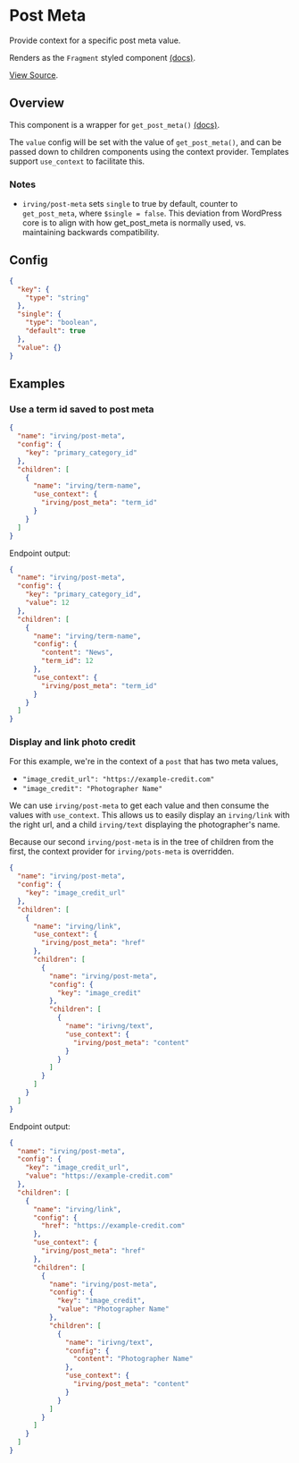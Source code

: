 <Meta title="WordPress Components/Post Meta" />

# Post Meta
Provide context for a specific post meta value.

Renders as the `Fragment` styled component [(docs)](?path=/docs/styled-components-fragment--basic-eample).

[View Source](https://github.com/alleyinteractive/wp-irving/tree/master/inc/components/components/post-meta).

## Overview
This component is a wrapper for `get_post_meta()` [(docs)](https://developer.wordpress.org/reference/functions/get_post_meta/).

The `value` config will be set with the value of `get_post_meta()`, and can be passed down to children components using the context provider. Templates support `use_context` to facilitate this.

### Notes
* `irving/post-meta` sets `single` to true by default, counter to `get_post_meta`, where `$single = false`. This deviation from WordPress core is to align with how get_post_meta is normally used, vs. maintaining backwards compatibility.

## Config
```json
{
  "key": {
    "type": "string"
  },
  "single": {
    "type": "boolean",
    "default": true
  },
  "value": {}
}
```

## Examples

### Use a term id saved to post meta
```json
{
  "name": "irving/post-meta",
  "config": {
    "key": "primary_category_id"
  },
  "children": [
    {
      "name": "irving/term-name",
      "use_context": {
        "irving/post_meta": "term_id"
      }
    }
  ]
}
```

Endpoint output:
```json
{
  "name": "irving/post-meta",
  "config": {
    "key": "primary_category_id",
    "value": 12
  },
  "children": [
    {
      "name": "irving/term-name",
      "config": {
        "content": "News",
        "term_id": 12
      },
      "use_context": {
        "irving/post_meta": "term_id"
      }
    }
  ]
}
```

### Display and link photo credit
For this example, we're in the context of a `post` that has two meta values,
* `"image_credit_url": "https://example-credit.com"`
* `"image_credit": "Photographer Name"`

We can use `irving/post-meta` to get each value and then consume the values with `use_context`. This allows us to easily display an `irving/link` with the right url, and a child `irving/text` displaying the photographer's name.

Because our second `irving/post-meta` is in the tree of children from the first, the context provider for `irving/pots-meta` is overridden.

```json
{
  "name": "irving/post-meta",
  "config": {
    "key": "image_credit_url"
  },
  "children": [
    {
      "name": "irving/link",
      "use_context": {
        "irving/post_meta": "href"
      },
      "children": [
        {
          "name": "irving/post-meta",
          "config": {
            "key": "image_credit"
          },
          "children": [
            {
              "name": "irivng/text",
              "use_context": {
                "irving/post_meta": "content"
              }
            }
          ]
        }
      ]
    }
  ]
}
```

Endpoint output:
```json
{
  "name": "irving/post-meta",
  "config": {
    "key": "image_credit_url",
    "value": "https://example-credit.com"
  },
  "children": [
    {
      "name": "irving/link",
      "config": {
        "href": "https://example-credit.com"
      },
      "use_context": {
        "irving/post_meta": "href"
      },
      "children": [
        {
          "name": "irving/post-meta",
          "config": {
            "key": "image_credit",
            "value": "Photographer Name"
          },
          "children": [
            {
              "name": "irivng/text",
              "config": {
                "content": "Photographer Name"
              },
              "use_context": {
                "irving/post_meta": "content"
              }
            }
          ]
        }
      ]
    }
  ]
}
```
